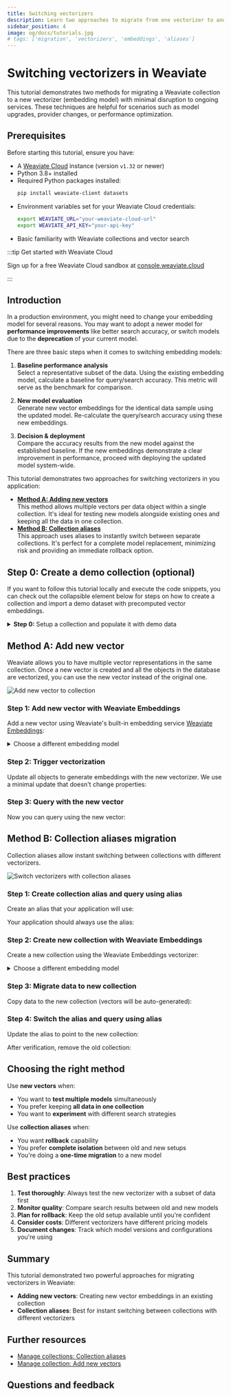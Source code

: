 ```yaml
---
title: Switching vectorizers
description: Learn two approaches to migrate from one vectorizer to another in Weaviate without service interruption
sidebar_position: 4
image: og/docs/tutorials.jpg
# tags: ['migration', 'vectorizers', 'embeddings', 'aliases']
---
```



# Switching vectorizers in Weaviate

This tutorial demonstrates two methods for migrating a Weaviate collection to a new vectorizer (embedding model) with minimal disruption to ongoing services. These techniques are helpful for scenarios such as model upgrades, provider changes, or performance optimization.

## Prerequisites

Before starting this tutorial, ensure you have:

- A [Weaviate Cloud](https://console.weaviate.cloud) instance (version `v1.32` or newer)
- Python 3.8+ installed
- Required Python packages installed:
  ```bash
  pip install weaviate-client datasets
  ```
- Environment variables set for your Weaviate Cloud credentials:
  ```bash
  export WEAVIATE_URL="your-weaviate-cloud-url"
  export WEAVIATE_API_KEY="your-api-key"
  ```
- Basic familiarity with Weaviate collections and vector search

:::tip Get started with Weaviate Cloud

Sign up for a free Weaviate Cloud sandbox at [console.weaviate.cloud](https://console.weaviate.cloud)

:::

## Introduction

In a production environment, you might need to change your embedding model for several reasons. You may want to adopt a newer model for **performance improvements** like better search accuracy, or switch models due to the **deprecation** of your current model.

There are three basic steps when it comes to switching embedding models:

1. **Baseline performance analysis**  
   Select a representative subset of the data. Using the existing embedding model, calculate a baseline for query/search accuracy. This metric will serve as the benchmark for comparison.

1. **New model evaluation**  
   Generate new vector embeddings for the identical data sample using the updated model. Re-calculate the query/search accuracy using these new embeddings.

1. **Decision & deployment**  
   Compare the accuracy results from the new model against the established baseline. If the new embeddings demonstrate a clear improvement in performance, proceed with deploying the updated model system-wide.

This tutorial demonstrates two approaches for switching vectorizers in you application:

- [**Method A: Adding new vectors**](#method-a-add-new-vector)  
  This method allows multiple vectors per data object within a single collection. It's ideal for testing new models alongside existing ones and keeping all the data in one collection.
- [**Method B: Collection aliases**](#method-b-collection-aliases-migration)  
  This approach uses aliases to instantly switch between separate collections. It's perfect for a complete model replacement, minimizing risk and providing an immediate rollback option.

## Step 0: Create a demo collection (optional)

If you want to follow this tutorial locally and execute the code snippets, you can check out the collapsible element below for steps on how to create a collection and import a demo dataset with precomputed vector embeddings.

<details>
<summary><b>Step 0:</b> Setup a collection and populate it with demo data</summary>

#### Step 0.1: Connect to Weaviate Cloud

First, establish a connection to your Weaviate Cloud instance:

<FilteredTextBlock
  text={PyCode}
  startMarker="# START Method1Connect"
  endMarker="# END Method1Connect"
  language="py"
/>

#### Step 0.2: Create a collection

Create a collection that accepts self-provided vectors. We will use the existing embeddings from the [HuggingFace e-commerce dataset](https://huggingface.co/datasets/weaviate/agents/viewer/query-agent-ecommerce):

<FilteredTextBlock
  text={PyCode}
  startMarker="# START Method1CreateCollection"
  endMarker="# END Method1CreateCollection"
  language="py"
/>

#### Step 0.3: Import data

We'll use the Weaviate ECommerce dataset from Hugging Face, which contains clothing items with pre-computed embeddings. This dataset represents a real-world scenario where you have existing vector embeddings that need migration.

The dataset includes:

- Product information (name, description, category, price, brand, etc.)
- Pre-computed 768-dimensional vectors

<FilteredTextBlock
  text={PyCode}
  startMarker="# START ImportEcommerceData"
  endMarker="# END ImportEcommerceData"
  language="py"
/>

Import your e-commerce data along with the pre-computed vectors:

<FilteredTextBlock
  text={PyCode}
  startMarker="# START Method1ImportData"
  endMarker="# END Method1ImportData"
  language="py"
/>

#### Step 0.4: Query with original vectors

Verify that searches work with your original vectors:

<FilteredTextBlock
  text={PyCode}
  startMarker="# START Method1QueryOriginal"
  endMarker="# END Method1QueryOriginal"
  language="py"
/>

</details>

## Method A: Add new vector

Weaviate allows you to have multiple vector representations in the same collection. Once a new vector is created and all the objects in the database are vectorized, you can use the new vector instead of the original one.

![Add new vector to collection](./_includes/add_new_vector.png)

### Step 1: Add new vector with Weaviate Embeddings

Add a new vector using Weaviate's built-in embedding service [Weaviate Embeddings](/cloud/embeddings):

<FilteredTextBlock
  text={PyCode}
  startMarker="# START Method1AddNewVector"
  endMarker="# END Method1AddNewVector"
  language="py"
/>


<details>
  <summary>Choose a different embedding model</summary>
  <ModelProvider />
</details>

### Step 2: Trigger vectorization

Update all objects to generate embeddings with the new vectorizer. We use a minimal update that doesn't change properties:

<FilteredTextBlock
  text={PyCode}
  startMarker="# START Method1TriggerVectorization"
  endMarker="# END Method1TriggerVectorization"
  language="py"
/>

### Step 3: Query with the new vector

Now you can query using the new vector:

<FilteredTextBlock
  text={PyCode}
  startMarker="# START Method1QueryNewVector"
  endMarker="# END Method1QueryNewVector"
  language="py"
/>

## Method B: Collection aliases migration

Collection aliases allow instant switching between collections with different vectorizers.

![Switch vectorizers with collection aliases](./_includes/switch-vectorizer-collection-alias.png)

### Step 1: Create collection alias and query using alias

Create an alias that your application will use:

<FilteredTextBlock
  text={PyCode}
  startMarker="# START Method2CreateAlias"
  endMarker="# END Method2CreateAlias"
  language="py"
/>

Your application should always use the alias:

<FilteredTextBlock
  text={PyCode}
  startMarker="# START Method2QueryAlias"
  endMarker="# END Method2QueryAlias"
  language="py"
/>

### Step 2: Create new collection with Weaviate Embeddings

Create a new collection using the Weaviate Embeddings vectorizer:

<FilteredTextBlock
  text={PyCode}
  startMarker="# START Method2CreateNew"
  endMarker="# END Method2CreateNew"
  language="py"
/>

<details>
  <summary>Choose a different embedding model</summary>
  <ModelProvider />
</details>

### Step 3: Migrate data to new collection

Copy data to the new collection (vectors will be auto-generated):

<FilteredTextBlock
  text={PyCode}
  startMarker="# START Method2MigrateData"
  endMarker="# END Method2MigrateData"
  language="py"
/>

### Step 4: Switch the alias and query using alias

Update the alias to point to the new collection:

<FilteredTextBlock
  text={PyCode}
  startMarker="# START Method2SwitchAlias"
  endMarker="# END Method2SwitchAlias"
  language="py"
/>

After verification, remove the old collection:

<FilteredTextBlock
  text={PyCode}
  startMarker="# START Method2Cleanup"
  endMarker="# END Method2Cleanup"
  language="py"
/>

## Choosing the right method

Use **new vectors** when:

- You want to **test multiple models** simultaneously
- You prefer keeping **all data in one collection**
- You want to **experiment** with different search strategies

Use **collection aliases** when:

- You want **rollback** capability
- You prefer **complete isolation** between old and new setups
- You're doing a **one-time migration** to a new model

## Best practices

1. **Test thoroughly**: Always test the new vectorizer with a subset of data first
2. **Monitor quality**: Compare search results between old and new models
3. **Plan for rollback**: Keep the old setup available until you're confident
4. **Consider costs**: Different vectorizers have different pricing models
5. **Document changes**: Track which model versions and configurations you're using

## Summary

This tutorial demonstrated two powerful approaches for migrating vectorizers in Weaviate:

- **Adding new vectors**: Creating new vector embeddings in an existing collection
- **Collection aliases**: Best for instant switching between collections with different vectorizers

## Further resources

- [Manage collections: Collection aliases](../manage-collections/collection-aliases.mdx)
- [Manage collection: Add new vectors](../manage-collections/vector-config.mdx#add-new-named-vectors)

## Questions and feedback


<DocsFeedback />
